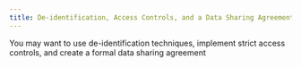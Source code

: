 ```yaml
---
title: De-identification, Access Controls, and a Data Sharing Agreement
---
```



You may want to use de-identification techniques, implement strict access controls, and create a formal data sharing agreement
